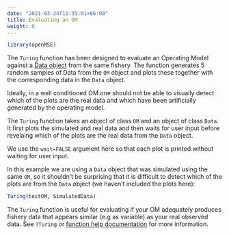 ```yaml
---
date: "2021-03-24T11:35:01+06:00"
title: Evaluating an OM
weight: 6
---
```


```r
library(openMSE)
```

The `Turing` function has been designed to evaluate an Operating Model against a [Data object](/object-data/) from the same fishery. The function generates 5 random samples of Data from the `OM` object and plots these together with the corresponding data in the `Data` object. 

Ideally, in a well conditioned OM one should not be able to visually detect which of the plots are the real data and which have been artificially generated by the operating model.

The `Turing` function takes an object of class `OM` and an object of class `Data`. It first plots the simulated and real data and then waits for user input before revelaing which of the plots are the real data from the `Data` object.  

We use the `wait=FALSE` argument here so that each plot is printed without waiting for user input. 

In this example we are using a `Data` object that was simulated using the same `OM`, so it shouldn't be surprising that it is difficult to detect which of the plots are from the `Data` object (we haven't included the plots here):

```r
Turing(testOM, SimulatedData)
```

The `Turing` function is useful for evaluating if your OM adequately produces fishery data that appears similar (e.g as variable) as your real observed data. See `?Turing` or [function help documentation](https://msetool.openmse.com/reference/Turing.html) for more information.
